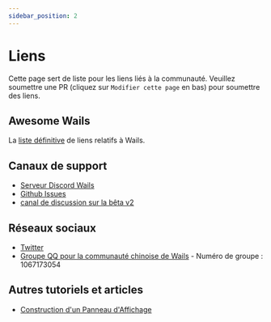 ```yaml
---
sidebar_position: 2
---
```


# Liens

Cette page sert de liste pour les liens liés à la communauté. Veuillez soumettre une PR (cliquez sur `Modifier cette page` en bas) pour soumettre des liens.

## Awesome Wails

La [liste définitive](https://github.com/wailsapp/awesome-wails) de liens relatifs à Wails.

## Canaux de support

- [Serveur Discord Wails](https://discord.gg/JDdSxwjhGf)
- [Github Issues](https://github.com/cllsm/wails-win7/issues)
- [canal de discussion sur la bêta v2](https://github.com/cllsm/wails-win7/discussions/828)

## Réseaux sociaux

- [Twitter](https://twitter.com/wailsapp)
- [Groupe QQ pour la communauté chinoise de Wails](https://qm.qq.com/cgi-bin/qm/qr?k=PmIURne5hFGNd7QWzW5qd6FV-INEjNJv&jump_from=webapi) - Numéro de groupe : 1067173054

## Autres tutoriels et articles

- [Construction d'un Panneau d'Affichage](https://blog.customct.com/building-bulletin-board)
